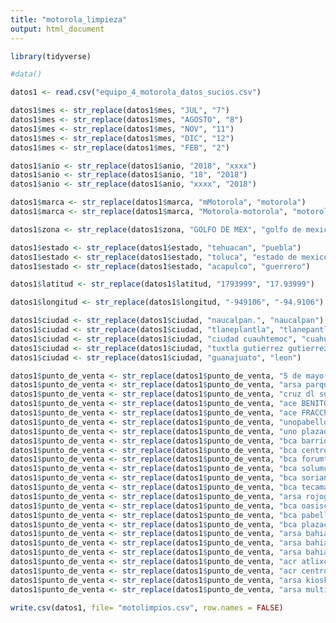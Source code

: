 ```yaml
---
title: "motorola_limpieza"
output: html_document
---
```


```r
library(tidyverse)
```

```r
#data()
```

```r
datos1 <- read.csv("equipo_4_motorola_datos_sucios.csv")
```

```r
datos1$mes <- str_replace(datos1$mes, "JUL", "7")
datos1$mes <- str_replace(datos1$mes, "AGOSTO", "8")
datos1$mes <- str_replace(datos1$mes, "NOV", "11")
datos1$mes <- str_replace(datos1$mes, "DIC", "12")
datos1$mes <- str_replace(datos1$mes, "FEB", "2")
```

```r
datos1$anio <- str_replace(datos1$anio, "2018", "xxxx")
datos1$anio <- str_replace(datos1$anio, "18", "2018")
datos1$anio <- str_replace(datos1$anio, "xxxx", "2018")
```

```r
datos1$marca <- str_replace(datos1$marca, "mMotorola", "motorola")
datos1$marca <- str_replace(datos1$marca, "Motorola-motorola", "motorola")
```

```r
datos1$zona <- str_replace(datos1$zona, "GOLFO DE MEX", "golfo de mexico")
```

```r
datos1$estado <- str_replace(datos1$estado, "tehuacan", "puebla")
datos1$estado <- str_replace(datos1$estado, "toluca", "estado de mexico")
datos1$estado <- str_replace(datos1$estado, "acapulco", "guerrero")
```

```r
datos1$latitud <- str_replace(datos1$latitud, "1793999", "17.93999")
```

```r
datos1$longitud <- str_replace(datos1$longitud, "-949106", "-94.9106")
```

```r
datos1$ciudad <- str_replace(datos1$ciudad, "naucalpan.", "naucalpan")
datos1$ciudad <- str_replace(datos1$ciudad, "tlaneplantla", "tlanepantla")
datos1$ciudad <- str_replace(datos1$ciudad, "ciudad cuauhtemoc", "cuahutemoc")
datos1$ciudad <- str_replace(datos1$ciudad, "tuxtla gutierrez gutierrez", "tuxtla gutierrez")
datos1$ciudad <- str_replace(datos1$ciudad, "guanajuato", "leon")
```

```r
datos1$punto_de_venta <- str_replace(datos1$punto_de_venta, "5 de mayo zmm", "5 mayo zmm")
datos1$punto_de_venta <- str_replace(datos1$punto_de_venta, "arsa parque lindavista 2", "arsa parque lindavista")
datos1$punto_de_venta <- str_replace(datos1$punto_de_venta, "cruz dl sur", "cruz del sur")
datos1$punto_de_venta <- str_replace(datos1$punto_de_venta, "ace BENITO JUAREZ", "ace benito juarez")
datos1$punto_de_venta <- str_replace(datos1$punto_de_venta, "ace FRACChidalgo", "ace fracchidalgo")
datos1$punto_de_venta <- str_replace(datos1$punto_de_venta, "unopabellondelvallepue", "uno pabellon del valle pue")
datos1$punto_de_venta <- str_replace(datos1$punto_de_venta, "uno plazaquetzalcoatl", "uno plaza quetzalcoatl")
datos1$punto_de_venta <- str_replace(datos1$punto_de_venta, "bca barrio d san juan zumpango", "bca barrio de san juan zumpango")
datos1$punto_de_venta <- str_replace(datos1$punto_de_venta, "bca centromagnogdl", "bca centro magno gdl")
datos1$punto_de_venta <- str_replace(datos1$punto_de_venta, "bca forumtlaquepaque", "bca forum tlaquepaque")
datos1$punto_de_venta <- str_replace(datos1$punto_de_venta, "bca solumcomhornosgro", "bca solumcom hornos gro")
datos1$punto_de_venta <- str_replace(datos1$punto_de_venta, "bca sorianaelrosariodf", "bca soriana el rosario df")
datos1$punto_de_venta <- str_replace(datos1$punto_de_venta, "bca tecamaccentro", "bca tecamac centro")
datos1$punto_de_venta <- str_replace(datos1$punto_de_venta, "arsa rojogomezmex", "arsa rojo gomez mex")
datos1$punto_de_venta <- str_replace(datos1$punto_de_venta, "bca oasiscoyoacanmex", "bca oasis coyoacan mex")
datos1$punto_de_venta <- str_replace(datos1$punto_de_venta, "bca pabellondelvalleii", "bca pabellon del valle ii")
datos1$punto_de_venta <- str_replace(datos1$punto_de_venta, "bca plazacentellaedomex", "bca plaza centella edomex")
datos1$punto_de_venta <- str_replace(datos1$punto_de_venta, "arsa bahialindavista", "arsa bahia linda vista")
datos1$punto_de_venta <- str_replace(datos1$punto_de_venta, "arsa bahiaperisurbcos", "arsa bahia perisur bcos")
datos1$punto_de_venta <- str_replace(datos1$punto_de_venta, "arsa bahiatezontle", "arsa bahia tezontle")
datos1$punto_de_venta <- str_replace(datos1$punto_de_venta, "acr atlixconcentropue", "acr atlixcon centro pue")
datos1$punto_de_venta <- str_replace(datos1$punto_de_venta, "acr centroapizacotlx", "acr centro apizaco tlx")
datos1$punto_de_venta <- str_replace(datos1$punto_de_venta, "arsa kioskokindavista", "arsa kiosko lindavista")
datos1$punto_de_venta <- str_replace(datos1$punto_de_venta, "arsa multialamedas", "arsa multi alamedas")
```

```r
write.csv(datos1, file= "motolimpios.csv", row.names = FALSE)
```

